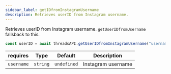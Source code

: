 ```yaml
---
sidebar_label: getIDfromInstagramUsername
description: Retrieves userID from Instagram username.
---
```


Retrieves userID from Instagram username. `getUserIDfromUsername` fallsback to this.

```typescript
const userID = await threadsAPI.getUserIDfromInstagramUsername("username");
```

| **requires** | **Type** | **Default** | **Description**    |
| ------------ | -------- | ----------- | ------------------ |
| `username`   | `string` | `undefined` | Instagram username |
